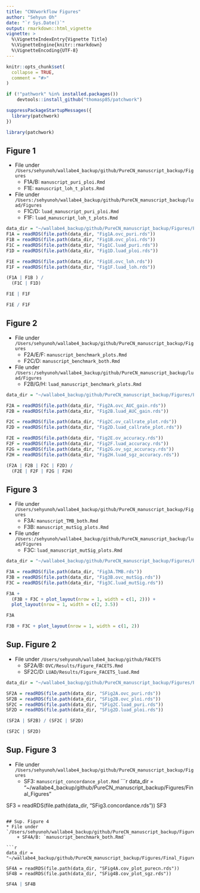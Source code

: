 ```yaml
---
title: "CNVworkflow Figures"
author: "Sehyun Oh"
date: "`r Sys.Date()`"
output: rmarkdown::html_vignette
vignette: >
  %\VignetteIndexEntry{Vignette Title}
  %\VignetteEngine{knitr::rmarkdown}
  %\VignetteEncoding{UTF-8}
---
```


```r
knitr::opts_chunk$set(
  collapse = TRUE,
  comment = "#>"
)
```

```r
if (!"pathwork" %in% installed.packages())
    devtools::install_github("thomasp85/patchwork")

suppressPackageStartupMessages({
  library(patchwork)
})
```

```r
library(patchwork)
```

## Figure 1
* File under `/Users/sehyunoh/wallabe4_backup/github/PureCN_manuscript_backup/Figures`   
    + F1A/B: `manuscript_puri_ploi.Rmd`
    + F1E: `manuscript_loh_t_plots.Rmd`
* File under `/Users:/sehyunoh/wallabe4_backup/github/PureCN_manuscript_backup/luad/Figures`
    + F1C/D: `luad_manuscript_puri_ploi.Rmd`
    + F1F: `luad_manuscript_loh_t_plots.Rmd`
    
```r
data_dir = "~/wallabe4_backup/github/PureCN_manuscript_backup/Figures/Final_Figures"
F1A = readRDS(file.path(data_dir, "Fig1A.ovc_puri.rds"))
F1B = readRDS(file.path(data_dir, "Fig1B.ovc_ploi.rds"))
F1C = readRDS(file.path(data_dir, "Fig1C.luad_puri.rds"))
F1D = readRDS(file.path(data_dir, "Fig1D.luad_ploi.rds"))

F1E = readRDS(file.path(data_dir, "Fig1E.ovc_loh.rds"))
F1F = readRDS(file.path(data_dir, "Fig1F.luad_loh.rds"))
```

```r
(F1A | F1B ) / 
  (F1C | F1D)
```

```r
F1E | F1F
```

```r
F1E / F1F
```

## Figure 2
* File under `/Users/sehyunoh/wallabe4_backup/github/PureCN_manuscript_backup/Figures`   
    + F2A/E/F: `manuscript_benchmark_plots.Rmd`
    + F2C/D: `manuscript_benchmark_both.Rmd`
* File under `/Users:/sehyunoh/wallabe4_backup/github/PureCN_manuscript_backup/luad/Figures`
    + F2B/G/H: `luad_manuscript_benchmark_plots.Rmd`

```r
data_dir = "~/wallabe4_backup/github/PureCN_manuscript_backup/Figures/Final_Figures"

F2A = readRDS(file.path(data_dir, "Fig2A.ovc_AUC_gain.rds"))
F2B = readRDS(file.path(data_dir, "Fig2B.luad_AUC_gain.rds"))

F2C = readRDS(file.path(data_dir, "Fig2C.ov_callrate_plot.rds"))
F2D = readRDS(file.path(data_dir, "Fig2D.luad_callrate_plot.rds"))

F2E = readRDS(file.path(data_dir, "Fig2E.ov_accuracy.rds"))
F2F = readRDS(file.path(data_dir, "Fig2F.luad_accuracy.rds"))
F2G = readRDS(file.path(data_dir, "Fig2G.ov_sgz_accuracy.rds"))
F2H = readRDS(file.path(data_dir, "Fig2H.luad_sgz_accuracy.rds"))
```

```r
(F2A | F2B | F2C | F2D) /
  (F2E | F2F | F2G | F2H)
```

## Figure 3
* File under `/Users/sehyunoh/wallabe4_backup/github/PureCN_manuscript_backup/Figures`   
    + F3A: `manuscript_TMB_both.Rmd`
    + F3B: `manuscript_mutSig_plots.Rmd`
* File under `/Users:/sehyunoh/wallabe4_backup/github/PureCN_manuscript_backup/luad/Figures`
    + F3C: `luad_manuscript_mutSig_plots.Rmd`
    
```r
data_dir = "~/wallabe4_backup/github/PureCN_manuscript_backup/Figures/Final_Figures"

F3A = readRDS(file.path(data_dir, "Fig3A.TMB.rds"))
F3B = readRDS(file.path(data_dir, "Fig3B.ovc_mutSig.rds"))
F3C = readRDS(file.path(data_dir, "Fig3C.luad_mutSig.rds"))
```

```r
F3A + 
  (F3B + F3C + plot_layout(nrow = 1, width = c(1, 2))) + 
  plot_layout(nrow = 1, width = c(2, 3.5))
```

```r
F3A
```

```r
F3B + F3C + plot_layout(nrow = 1, width = c(1, 2))
```

## Sup. Figure 2
* File under `/Users/sehyunoh/wallabe4_backup/github/FACETS`   
    + SF2A/B: `OVC/Results/Figure_FACETS.Rmd`
    + SF2C/D: `LUAD/Results/Figure_FACETS_luad.Rmd`

```r
data_dir = "~/wallabe4_backup/github/PureCN_manuscript_backup/Figures/Final_Figures"

SF2A = readRDS(file.path(data_dir, "SFig2A.ovc_puri.rds"))
SF2B = readRDS(file.path(data_dir, "SFig2B.ovc_ploi.rds"))
SF2C = readRDS(file.path(data_dir, "SFig2C.luad_puri.rds"))
SF2D = readRDS(file.path(data_dir, "SFig2D.luad_ploi.rds"))
```

```r
(SF2A | SF2B) / (SF2C | SF2D)
```

```r
(SF2C | SF2D) 
```

## Sup. Figure 3
* File under `/Users/sehyunoh/wallabe4_backup/github/PureCN_manuscript_backup/Figures`   
    + SF3: `manuscript_concordance_plot.Rmd`
```r
data_dir = "~/wallabe4_backup/github/PureCN_manuscript_backup/Figures/Final_Figures"

SF3 = readRDS(file.path(data_dir, "SFig3.concordance.rds"))
SF3
```

## Sup. Figure 4
* File under `/Users/sehyunoh/wallabe4_backup/github/PureCN_manuscript_backup/Figures`   
    + SF4A/B: `manuscript_benchmark_both.Rmd`

```r
data_dir = "~/wallabe4_backup/github/PureCN_manuscript_backup/Figures/Final_Figures"

SF4A = readRDS(file.path(data_dir, "SFig4A.cov_plot_purecn.rds"))
SF4B = readRDS(file.path(data_dir, "SFig4B.cov_plot_sgz.rds"))
```

```r
SF4A | SF4B
```
